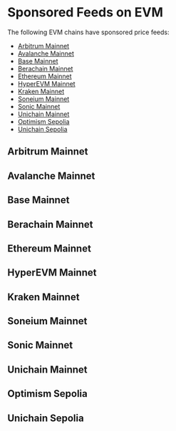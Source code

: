 
# Sponsored Feeds on EVM

The following EVM chains have sponsored price feeds:

- [Arbitrum Mainnet](#arbitrum-mainnet)
- [Avalanche Mainnet](#avalanche-mainnet)
- [Base Mainnet](#base-mainnet)
- [Berachain Mainnet](#berachain-mainnet)
- [Ethereum Mainnet](#ethereum-mainnet)
- [HyperEVM Mainnet](#hyperevm-mainnet)
- [Kraken Mainnet](#kraken-mainnet)
- [Soneium Mainnet](#soneium-mainnet)
- [Sonic Mainnet](#sonic-mainnet)
- [Unichain Mainnet](#unichain-mainnet)
- [Optimism Sepolia](#optimism-sepolia)
- [Unichain Sepolia](#unichain-sepolia)

## Arbitrum Mainnet

<SponsoredFeedsTable feeds={arbitrumMainnet} networkName="Arbitrum mainnet" />

## Avalanche Mainnet

<SponsoredFeedsTable feeds={avalancheMainnet} networkName="Avalanche mainnet" />

## Base Mainnet

<SponsoredFeedsTable feeds={baseMainnet} networkName="Base mainnet" />

## Berachain Mainnet

<SponsoredFeedsTable feeds={berachainMainnet} networkName="Berachain mainnet" />

## Ethereum Mainnet

<SponsoredFeedsTable feeds={ethereumMainnet} networkName="Ethereum mainnet" />

## HyperEVM Mainnet

<SponsoredFeedsTable feeds={hyperevmMainnet} networkName="HyperEVM mainnet" />

## Kraken Mainnet

<SponsoredFeedsTable feeds={krakenMainnet} networkName="Kraken mainnet" />

## Soneium Mainnet

<SponsoredFeedsTable feeds={sonicMainnet} networkName="Soneium mainnet" />

## Sonic Mainnet

<SponsoredFeedsTable feeds={sonicMainnet} networkName="Sonic mainnet" />

## Unichain Mainnet

<SponsoredFeedsTable feeds={unichainMainnet} networkName="Unichain mainnet" />

## Optimism Sepolia

<SponsoredFeedsTable feeds={optimismSepolia} networkName="Optimism Sepolia" />

## Unichain Sepolia

<SponsoredFeedsTable feeds={unichainSepolia} networkName="Unichain Sepolia" />
